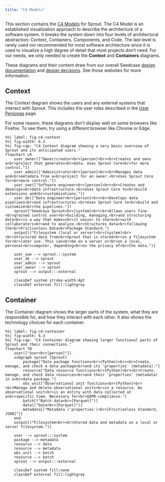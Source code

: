 ```yaml
---
title: "C4 Models"
---
```


This section contains the [C4 Models](https://c4model.com/) for Sprout.
The C4 Model is an established visualization approach to describe the
architecture of a software system. It breaks the system down into four
levels of architectural abstraction: Context, Containers, Components,
and Code. The last level is rarely used nor recommended for most
software architecture since it is used to visualize a high degree of
detail that most projects don't need. For our needs, we only needed to
create the **Context** and **Containers** diagrams.

These diagrams and their content draw from our overall Seedcase [design
documentation](https://design.seedcase-project.org/) and [design
decisions](https://decisions.seedcase-project.org/). See those websites
for more information.

## Context

The Context diagram shows the users and any external systems that
interact with Sprout. This includes the user roles described in the
[User Personas](user-personas.qmd#user-types) page.

::: callout-caution
For some reason, these diagrams don't display well on some browsers like
Firefox. To see them, try using a different browser like Chrome or Edge.
:::

```mermaid
%%| label: fig-c4-context
%%| fig-width: 6.3
%%| fig-cap: "C4 Context diagram showing a very basic overview of Sprout and its anticipated users."
flowchart LR
    user_owner(["Owner/creator<br>[person]<br><br>Creates and owns a<br>project that generates<br>data. Uses Sprout Core<br>for more control."])
    user_admin(["Administrator<br>[person]<br><br>Manages data and<br>metadata from a<br>project for an owner.<br>Uses Sprout Core for<br>more control."])
    user_swe(["Software engineer<br>[person]<br><br>Creates and develops<br>data infrastructure.<br>Uses Sprout Core to<br>build extensions and<br>customizations."])
    user_de(["Data engineer<br>[person]<br><br>Develops data pipelines<br>and infrastructures.<br>Uses Sprout Core to<br>build and customize<br>the pipelines."])
    sprout["Seedcase Sprout<br>[system]<br><br>Allows users fine-<br>grained control over<br>building, managing,<br>and structuring data<br>in a way that makes<br>it easier to share<br>with collaborators<br>and to analyze.<br>Structures data<br>following the<br>Frictionless Data<br>Package Standard."]
    output[("Filesystem (local or server)<br>[system]<br><br>Structured data from<br>Sprout that is stored<br>in a filesystem for<br>later use. This can<br>be on a server or<br>on a local, personal<br>computer, depending<br>on the privacy of<br>the data.")]

    user_swe --> sprout:::system
    user_de --> sprout
    user_admin --> sprout
    user_owner --> sprout
    sprout --> output:::external

    classDef system stroke-width:4pt
    classDef external fill:lightgrey
```

## Container

The Container diagram shows the larger parts of the system, what they
are responsible for, and how they interact with each other. It also
shows the technology choices for each container.

```mermaid
%%| label: fig-c4-container
%%| fig-width: 6.3
%%| fig-cap: "C4 Container diagram showing larger functional parts of Sprout and their connections."
flowchart TB
    user(["User<br>[person]"])
    subgraph sprout [Sprout]
        package["Data package functions<br>[Python]<br><br>Create, manage, and check a data package<br>and its 'properties' (metadata)."]
        resource["Data resource functions<br>[Python]<br><br>Create, manage, and check data resources<br>and their 'properties' (metadata) in a<br>data package."]
        obs_unit["Observational unit functions<br>[Python]<br><br>Manage and delete observational units<br>in a resource. An observational unit<br>is an entity with data collected at a<br>specific time. Necessary for<br>GDPR-compliance."]
        batch[("Batch data<br>[Parquet]")]
        data[("Data<br>[Parquet]")]
        metadata[["Metadata ('properties')<br>[Frictionless Standard, JSON]"]]
    end
    output[("Filesystem<br><br>Stored data and metadata on a local or server filesystem.")]

    user --> sprout:::system
    package --> metadata
    resource --> data
    resource --> metadata
    obs_unit --> batch
    resource --> batch
    sprout --> output:::external

    classDef system fill:none
    classDef external fill:lightgrey
```
